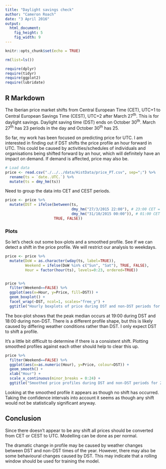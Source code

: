```yaml
---
title: "Daylight savings check"
author: "Cameron Roach"
date: "3 April 2016"
output: 
  html_document: 
    fig_height: 5
    fig_width: 9
---
```


```r
knitr::opts_chunk$set(echo = TRUE)

rm(list=ls())

require(dplyr)
require(tidyr)
require(ggplot2)
require(lubridate)


```

## R Markdown

The Iberian price market shifts from Central European Time (CET), UTC+1 to Central European Savings Time (CEST), UTC+2 after March 27<sup>th</sup>. This is for daylight savings. Daylight saving time (DST) ends on October 30<sup>th</sup>. March 27<sup>th</sup> has 23 periods in the day and October 30<sup>th</sup> has 25.

So far, my work has been focused on predicting price for UTC. I am interested in finding out if DST shifts the price profile an hour forward in UTC. This could be caused by activities/schedules of individuals and organisations being shifted forward by an hour, which will definitely have an impact on demand. If demand is affected, price may also be.


```r
# Load data
price <- read.csv("./../../data/HistData/price_PT.csv", sep=";") %>%
  rename(ts = `date..UTC.`) %>%
  mutate(ts = dmy_hm(ts))
```

Need to group the data into CET and CEST periods.

```r
price <- price %>% 
  mutate(DST = ifelse(between(ts, 
                              dmy_hm("27/3/2015 22:00"), # 23:00 CET = 00:00 CEST = 22:00 UTC
                              dmy_hm("31/10/2015 00:00")), # 01:00 CET = 02:00 CEST = 00:00 UTC
                      TRUE, FALSE))
```

### Plots

So let's check out some box-plots and a smoothed profile. See if we can detect a shift in the price profile. We will restrict our analysis to weekdays.

```r
price <- price %>% 
  mutate(DoW = as.character(wday(ts, label=TRUE)),
         Weekend = ifelse(DoW %in% c("Sun", "Sat"), TRUE, FALSE),
         Hour = factor(hour(ts), levels=0:23, ordered=TRUE))


price %>% 
  filter(Weekend==FALSE) %>% 
  ggplot(aes(x=Hour, y=Price, fill=DST)) +
  geom_boxplot() +
  facet_wrap(~DST, ncol=1, scales="free_y") +
  ggtitle("Hourly boxplots of price during DST and non-DST periods for 2015.")
```

The box-plot shows that the peak median occurs at 19:00 during DST and 18:00 during non-DST. There is a different profile shape, but this is likely caused by differing weather conditions rather than DST. I only expect DST to shift a profile.

It's a little bit difficult to determine if there is a consistent shift. Plotting smoothed profiles against each other should help to clear this up.

```r
price %>% 
  filter(Weekend==FALSE) %>% 
  ggplot(aes(x=as.numeric(Hour), y=Price, colour=DST)) +
  geom_smooth() +
  xlab("Hour") +
  scale_x_continuous(minor_breaks = 0:24) +
  ggtitle("Smoothed price profiles during DST and non-DST periods for 2015.")
```

Looking at the smoothed profile it appears as though no shift has occurred. Taking the confidence intervals into account it seems as though any shift would not be statistically significant anyway.


## Conclusion

Since there doesn't appear to be any shift all prices should be converted from CET or CEST to UTC. Modelling can be done as per normal.

The dramatic change in profile may be caused by weather changes between DST and non-DST times of the year. However, there may also be some behavioural changes caused by DST. This may indicate that a rolling window should be used for training the model.
